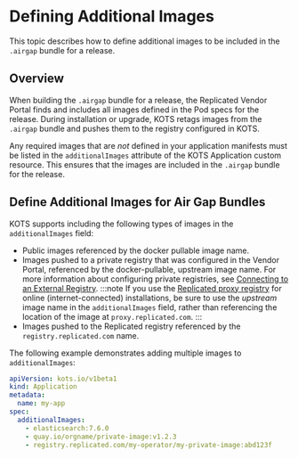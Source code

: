 
# Defining Additional Images

This topic describes how to define additional images to be included in the `.airgap` bundle for a release.

## Overview

<AirGapBundle/>

When building the `.airgap` bundle for a release, the Replicated Vendor Portal finds and includes all images defined in the Pod specs for the release. During installation or upgrade, KOTS retags images from the `.airgap` bundle and pushes them to the registry configured in KOTS.

Any required images that are _not_ defined in your application manifests must be listed in the `additionalImages` attribute of the KOTS Application custom resource. This ensures that the images are included in the `.airgap` bundle for the release.

## Define Additional Images for Air Gap Bundles

KOTS supports including the following types of images in the `additionalImages` field:

* Public images referenced by the docker pullable image name.
* Images pushed to a private registry that was configured in the Vendor Portal, referenced by the docker-pullable, upstream image name. For more information about configuring private registries, see [Connecting to an External Registry](/vendor/packaging-private-images).
     :::note
     If you use the [Replicated proxy registry](/vendor/private-images-about) for online (internet-connected) installations, be sure to use the _upstream_ image name in the `additionalImages` field, rather than referencing the location of the image at `proxy.replicated.com`.
     :::
* Images pushed to the Replicated registry referenced by the `registry.replicated.com` name.

The following example demonstrates adding multiple images to `additionalImages`:

```yaml
apiVersion: kots.io/v1beta1
kind: Application
metadata:
  name: my-app
spec:
  additionalImages:
    - elasticsearch:7.6.0
    - quay.io/orgname/private-image:v1.2.3
    - registry.replicated.com/my-operator/my-private-image:abd123f
```